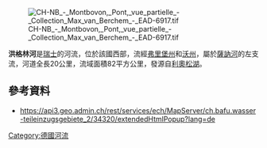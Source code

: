 {{Coord|46.49477|N|7.05130|E|display=title}}
[[Image:CH-NB_-_Montbovon,_Pont,_vue_partielle_-_Collection_Max_van_Berchem_-_EAD-6917.tif|right]]

'''洪格林河'''是[[瑞士|瑞士]]的河流，位於該國西部，流經[[弗里堡州|弗里堡州]]和[[沃州|沃州]]，屬於[[薩訥河|薩訥河]]的左支流，河道全長20公里，流域面積82平方公里，發源自[[利奧松湖|利奧松湖]]。

==參考資料==
* https://api3.geo.admin.ch/rest/services/ech/MapServer/ch.bafu.wasser-teileinzugsgebiete_2/34320/extendedHtmlPopup?lang=de {{Wayback|url=https://api3.geo.admin.ch/rest/services/ech/MapServer/ch.bafu.wasser-teileinzugsgebiete_2/34320/extendedHtmlPopup?lang=de |date=20170811060401 }}

{{Germany-geo-stub}}
[[Category:德國河流|Category:德國河流]]